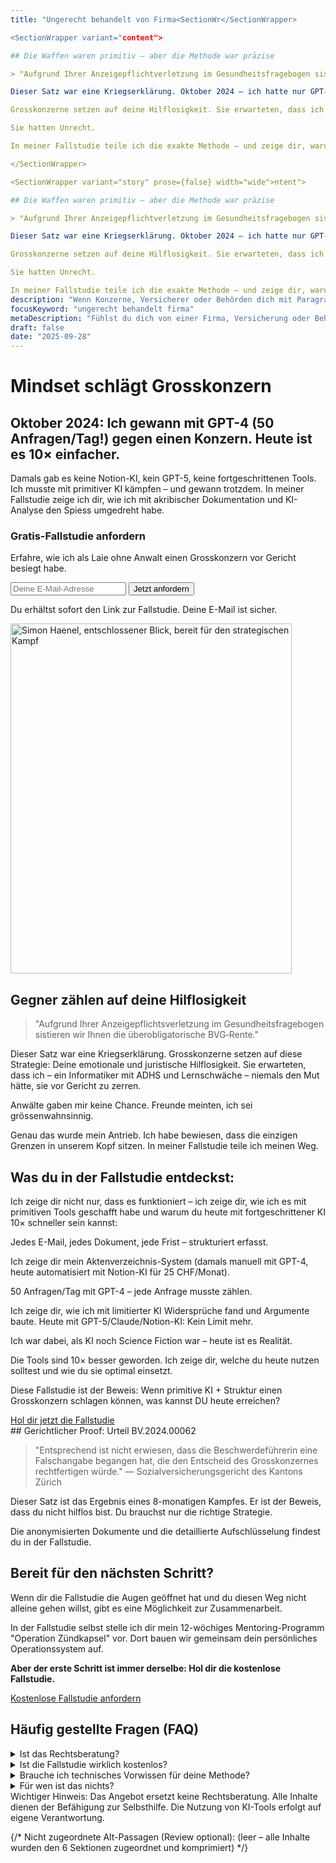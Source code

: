 ```yaml
---
title: "Ungerecht behandelt von Firma<SectionWr</SectionWrapper>

<SectionWrapper variant="content">

## Die Waffen waren primitiv – aber die Methode war präzise

> "Aufgrund Ihrer Anzeigepflichtverletzung im Gesundheitsfragebogen sistieren wir Ihnen die überobligatorische BVG‑Rente."

Dieser Satz war eine Kriegserklärung. Oktober 2024 – ich hatte nur GPT-4 mit 50 Anfragen pro Tag. Keine Notion-KI. Keine fortgeschrittenen Tools. Nur eine Methode: **Akribische Dokumentation + systematische KI-Analyse**.

Grosskonzerne setzen auf deine Hilflosigkeit. Sie erwarteten, dass ich – ein Informatiker mit ADHS – niemals die Disziplin hätte, jedes Detail zu dokumentieren und mit limitierter KI zu analysieren.

Sie hatten Unrecht.

In meiner Fallstudie teile ich die exakte Methode – und zeige dir, warum es heute 10× einfacher ist.

</SectionWrapper>

<SectionWrapper variant="story" prose={false} width="wide">ntent">

## Die Waffen waren primitiv – aber die Methode war präzise

> "Aufgrund Ihrer Anzeigepflichtverletzung im Gesundheitsfragebogen sistieren wir Ihnen die überobligatorische BVG‑Rente."

Dieser Satz war eine Kriegserklärung. Oktober 2024 – ich hatte nur GPT-4 mit 50 Anfragen pro Tag. Keine Notion-KI. Keine fortgeschrittenen Tools. Nur eine Methode: **Akribische Dokumentation + systematische KI-Analyse**.

Grosskonzerne setzen auf deine Hilflosigkeit. Sie erwarteten, dass ich – ein Informatiker mit ADHS – niemals die Disziplin hätte, jedes Detail zu dokumentieren und mit limitierter KI zu analysieren.

Sie hatten Unrecht.

In meiner Fallstudie teile ich die exakte Methode – und zeige dir, warum es heute 10× einfacher ist.st du zurück."
description: "Wenn Konzerne, Versicherer oder Behörden dich mit Paragraphen zermürben, ist das keine juristische Debatte. Es ist ein Angriff auf deine Intelligenz. Zeit, zurückzuschlagen."
focusKeyword: "ungerecht behandelt firma"
metaDescription: "Fühlst du dich von einer Firma, Versicherung oder Behörde ungerecht behandelt? Ich habe als Laie einen Grosskonzern besiegt. Hol dir die Methode, um die Kontrolle zurückzugewinnen."
draft: false
date: "2025-09-28"
---
```


<SectionWrapper variant="hero" prose={false}>
<div class="space-y-6">
  <h1>Mindset schlägt Grosskonzern</h1>
  <h2 class="text-2xl md:text-3xl font-bold !mt-10">Oktober 2024: Ich gewann mit GPT-4 (50 Anfragen/Tag!) gegen einen Konzern. Heute ist es 10× einfacher.</h2>
  <p class="text-readable">Damals gab es keine Notion-KI, kein GPT-5, keine fortgeschrittenen Tools. Ich musste mit primitiver KI kämpfen – und gewann trotzdem. In meiner Fallstudie zeige ich dir, wie ich mit akribischer Dokumentation und KI-Analyse den Spiess umgedreht habe.</p>
  
  <div id="hero-form" class="mt-12 max-w-md rounded-xl border border-border-default bg-background-secondary p-6 shadow-lg shadow-accent/10 scroll-mt-24">
    <h3 class="text-lg font-semibold">Gratis-Fallstudie anfordern</h3>
    <p class="mt-2 text-sm text-text-primary/80">Erfahre, wie ich als Laie ohne Anwalt einen Grosskonzern vor Gericht besiegt habe.</p>
    <form action="https://formspree.io/f/xandgpzd" method="POST" class="mt-4 flex flex-col gap-3 sm:flex-row sm:items-center">
      <input type="email" name="email" placeholder="Deine E-Mail-Adresse" required class="form-input sm:flex-1" />
      <button type="submit" class="btn-primary w-full sm:w-auto">Jetzt anfordern</button>
    </form>
    <p class="mt-2 text-xs text-text-primary/70">Du erhältst sofort den Link zur Fallstudie. Deine E-Mail ist sicher.</p>
  </div>

</div>
<div class="flex justify-center md:justify-end">
  <img 
    src="/assets/images/startseite-index/simon_haenel_entschlossen.webp" 
    alt="Simon Haenel, entschlossener Blick, bereit für den strategischen Kampf" 
    width="450" 
    height="560" 
    decoding="async" 
    fetchpriority="high"
    class="img-frame"
  />
</div>
</SectionWrapper>

<SectionWrapper variant="content">

## Gegner zählen auf deine Hilflosigkeit

> "Aufgrund Ihrer Anzeigepflichtsverletzung im Gesundheitsfragebogen sistieren wir Ihnen die überobligatorische BVG‑Rente."

Dieser Satz war eine Kriegserklärung. Grosskonzerne setzen auf diese Strategie: Deine emotionale und juristische Hilflosigkeit. Sie erwarteten, dass ich – ein Informatiker mit ADHS und Lernschwäche – niemals den Mut hätte, sie vor Gericht zu zerren.

Anwälte gaben mir keine Chance. Freunde meinten, ich sei grössenwahnsinnig.

Genau das wurde mein Antrieb. Ich habe bewiesen, dass die einzigen Grenzen in unserem Kopf sitzen. In meiner Fallstudie teile ich meinen Weg.

</SectionWrapper>

<SectionWrapper variant="story" prose={false} width="wide">

## Was du in der Fallstudie entdeckst:

Ich zeige dir nicht nur, dass es funktioniert – ich zeige dir, wie ich es mit primitiven Tools geschafft habe und warum du heute mit fortgeschrittener KI 10× schneller sein kannst:

<div class="card-grid items-stretch gap-8">
  <Card title="Akribische Dokumentation als Waffe" badge="Methode 1">
    <p class="text-lg font-semibold">Jedes E-Mail, jedes Dokument, jede Frist – strukturiert erfasst.</p>
    <p class="text-text-on-surface-secondary">Ich zeige dir mein Aktenverzeichnis-System (damals manuell mit GPT-4, heute automatisiert mit Notion-KI für 25 CHF/Monat).</p>
  </Card>
  <Card title="Systematische KI-Analyse trotz Limits" badge="Methode 2">
    <p class="text-lg font-semibold">50 Anfragen/Tag mit GPT-4 – jede Anfrage musste zählen.</p>
    <p class="text-text-on-surface-secondary">Ich zeige dir, wie ich mit limitierter KI Widersprüche fand und Argumente baute. Heute mit GPT-5/Claude/Notion-KI: Kein Limit mehr.</p>
  </Card>
  <Card title="Von Zeitzeuge zu deinem Vorteil" badge="Methode 3">
    <p class="text-lg font-semibold">Ich war dabei, als KI noch Science Fiction war – heute ist es Realität.</p>
    <p class="text-text-on-surface-secondary">Die Tools sind 10× besser geworden. Ich zeige dir, welche du heute nutzen solltest und wie du sie optimal einsetzt.</p>
  </Card>
</div>

Diese Fallstudie ist der Beweis: Wenn primitive KI + Struktur einen Grosskonzern schlagen können, was kannst DU heute erreichen?

<div class="text-center mt-16">
    <a href="#hero-form" onclick="document.querySelector('input[name=email]').focus(); return false;" class="btn-primary text-lg">Hol dir jetzt die Fallstudie</a>
</div>

</SectionWrapper>
<SectionWrapper variant="proof">
## Gerichtlicher Proof: Urteil BV.2024.00062

> "Entsprechend ist nicht erwiesen, dass die Beschwerdeführerin eine Falschangabe begangen hat, die den Entscheid des Grosskonzernes rechtfertigen würde." — Sozialversicherungsgericht des Kantons Zürich

Dieser Satz ist das Ergebnis eines 8-monatigen Kampfes. Er ist der Beweis, dass du nicht hilflos bist. Du brauchst nur die richtige Strategie.

Die anonymisierten Dokumente und die detaillierte Aufschlüsselung findest du in der Fallstudie.

</SectionWrapper>

<SectionWrapper variant="accent">

## Bereit für den nächsten Schritt?

Wenn dir die Fallstudie die Augen geöffnet hat und du diesen Weg nicht alleine gehen willst, gibt es eine Möglichkeit zur Zusammenarbeit.

In der Fallstudie selbst stelle ich dir mein 12-wöchiges Mentoring-Programm "Operation Zündkapsel" vor. Dort bauen wir gemeinsam dein persönliches Operationssystem auf.

**Aber der erste Schritt ist immer derselbe: Hol dir die kostenlose Fallstudie.**

<div class="text-center mt-8">
    <a href="#hero-form" onclick="document.querySelector('input[name=email]').focus(); return false;" class="btn-primary text-lg">Kostenlose Fallstudie anfordern</a>
</div>

</SectionWrapper>

<SectionWrapper variant="content">

## Häufig gestellte Fragen (FAQ)

<div class="faq-accordion">
  <details class="faq-item">
    <summary class="faq-summary">Ist das Rechtsberatung?</summary>
    <div class="faq-content">
      <p>Nein. Ich liefere Bildung, Methoden und meine persönliche Erfahrung. Du vertrittst dich selbst. Für individuelle Rechtsfragen brauchst du einen zugelassenen Anwalt.</p>
    </div>
  </details>
  <details class="faq-item">
    <summary class="faq-summary">Ist die Fallstudie wirklich kostenlos?</summary>
    <div class="faq-content">
      <p>Ja. Du gibst deine E-Mail-Adresse und erhältst im Gegenzug den Link zur geschützten Seite.</p>
    </div>
  </details>
  <details class="faq-item">
    <summary class="faq-summary">Brauche ich technisches Vorwissen für deine Methode?</summary>
    <div class="faq-content">
      <p>Nein. Du lernst, wie du denkst, nicht welche Knöpfe du drücken musst. Die KI ist nur ein Werkzeug, um deine Logik zu beschleunigen.</p>
    </div>
  </details>
  <details class="faq-item">
    <summary class="faq-summary">Für wen ist das nichts?</summary>
    <div class="faq-content">
      <p>Für Menschen, die eine schnelle Lösung suchen, ohne selbst zu denken. Für Menschen, die ihre Verantwortung an einen Anwalt abgeben wollen. Für Menschen, die Ausreden lieben.</p>
    </div>
  </details>
</div>

<div class="mt-10 text-sm text-text-primary/80">
  Wichtiger Hinweis: Das Angebot ersetzt keine Rechtsberatung. Alle Inhalte dienen der Befähigung zur Selbsthilfe. Die Nutzung von KI-Tools erfolgt auf eigene Verantwortung.
</div>

</SectionWrapper>

{/* Nicht zugeordnete Alt-Passagen (Review optional):
  (leer – alle Inhalte wurden den 6 Sektionen zugeordnet und komprimiert)
*/}
